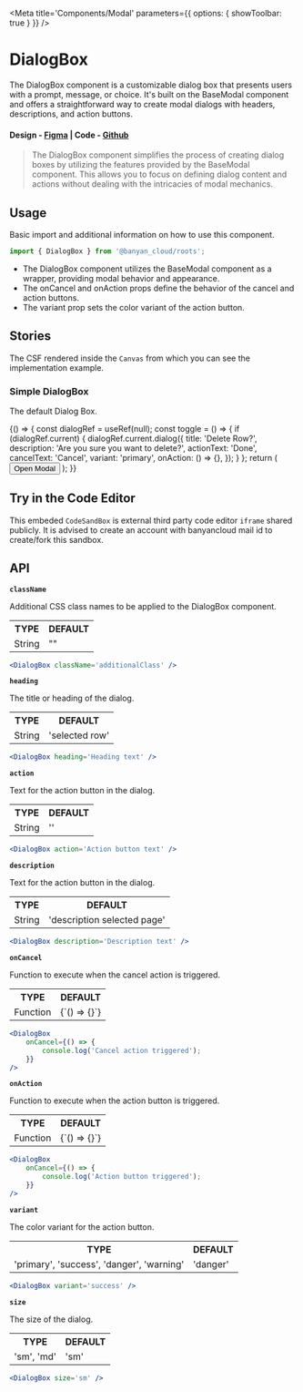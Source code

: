 

<Meta title='Components/Modal' parameters={{ options: { showToolbar: true } }} />

# DialogBox

The DialogBox component is a customizable dialog box that presents users with a prompt, message, or choice. It's built on the BaseModal component and offers a straightforward way to create modal dialogs with headers, descriptions, and action buttons.

#### Design - [Figma](https://www.figma.com/file/e9opoAtQHBo4vFd6u0Co98/Component-Library?node-id=730%3A50667&mode=dev) | Code - [Github](https://github.com/banyandata-cloud/roots/tree/main/components/modal/dialogBox)

> The DialogBox component simplifies the process of creating dialog boxes by utilizing the features provided by the BaseModal component. This allows you to focus on defining dialog content and actions without dealing with the intricacies of modal mechanics.

## Usage

Basic import and additional information on how to use this component.

```js
import { DialogBox } from '@banyan_cloud/roots';
```

-   The DialogBox component utilizes the BaseModal component as a wrapper, providing modal behavior and appearance.
-   The onCancel and onAction props define the behavior of the cancel and action buttons.
-   The variant prop sets the color variant of the action button.

## Stories

The CSF rendered inside the `Canvas` from which you can see the implementation example.

### Simple DialogBox

The default Dialog Box.

<Canvas>
	<Story name='Dialog'>
		{() => {
			const dialogRef = useRef(null);
			const toggle = () => {
				if (dialogRef.current) {
					dialogRef.current.dialog({
						title: 'Delete Row?',
						description: 'Are you sure you want to delete?',
						actionText: 'Done',
						cancelText: 'Cancel',
						variant: 'primary',
						onAction: () => {},
					});
				}
			};
			return (
				<ThemedContainer theme='light'>
					<button
						type='button'
						onClick={toggle}
						style={{
							padding: 10,
						}}>
						Open Modal
					</button>
					<DialogBox ref={dialogRef} />
				</ThemedContainer>
			);
		}}
	</Story>
</Canvas>

## Try in the Code Editor

This embeded `CodeSandBox` is external third party code editor `iframe` shared publicly. It is advised to create an account with banyancloud mail id to create/fork this sandbox.

## API

**`className`**

Additional CSS class names to be applied to the DialogBox component.

<table style={{ width: '100%' }}>
	<tr>
		<th style={{ textAlign: 'left', width: '50%' }}>TYPE</th>
		<th style={{ textAlign: 'left', width: '50%' }}>DEFAULT</th>
	</tr>
	<tr>
		<td>String</td>
		<td>""</td>
	</tr>
</table>

```jsx
<DialogBox className='additionalClass' />
```

**`heading`**

The title or heading of the dialog.

<table style={{ width: '100%' }}>
	<tr>
		<th style={{ textAlign: 'left', width: '50%' }}>TYPE</th>
		<th style={{ textAlign: 'left', width: '50%' }}>DEFAULT</th>
	</tr>
	<tr>
		<td>String</td>
		<td>'selected row'</td>
	</tr>
</table>

```jsx
<DialogBox heading='Heading text' />
```

**`action`**

Text for the action button in the dialog.

<table style={{ width: '100%' }}>
	<tr>
		<th style={{ textAlign: 'left', width: '50%' }}>TYPE</th>
		<th style={{ textAlign: 'left', width: '50%' }}>DEFAULT</th>
	</tr>
	<tr>
		<td>String</td>
		<td>''</td>
	</tr>
</table>

```jsx
<DialogBox action='Action button text' />
```

**`description`**

Text for the action button in the dialog.

<table style={{ width: '100%' }}>
	<tr>
		<th style={{ textAlign: 'left', width: '50%' }}>TYPE</th>
		<th style={{ textAlign: 'left', width: '50%' }}>DEFAULT</th>
	</tr>
	<tr>
		<td>String</td>
		<td>'description selected page'</td>
	</tr>
</table>

```jsx
<DialogBox description='Description text' />
```

**`onCancel`**

Function to execute when the cancel action is triggered.

<table style={{ width: '100%' }}>
	<tr>
		<th style={{ textAlign: 'left', width: '50%' }}>TYPE</th>
		<th style={{ textAlign: 'left', width: '50%' }}>DEFAULT</th>
	</tr>
	<tr>
		<td>Function</td>
		<td>{`() => {}`}</td>
	</tr>
</table>

```jsx
<DialogBox
	onCancel={() => {
		console.log('Cancel action triggered');
	}}
/>
```

**`onAction`**

Function to execute when the action button is triggered.

<table style={{ width: '100%' }}>
	<tr>
		<th style={{ textAlign: 'left', width: '50%' }}>TYPE</th>
		<th style={{ textAlign: 'left', width: '50%' }}>DEFAULT</th>
	</tr>
	<tr>
		<td>Function</td>
		<td>{`() => {}`}</td>
	</tr>
</table>

```jsx
<DialogBox
	onCancel={() => {
		console.log('Action button triggered');
	}}
/>
```

**`variant`**

The color variant for the action button.

<table style={{ width: '100%' }}>
	<tr>
		<th style={{ textAlign: 'left', width: '50%' }}>TYPE</th>
		<th style={{ textAlign: 'left', width: '50%' }}>DEFAULT</th>
	</tr>
	<tr>
		<td>'primary', 'success', 'danger', 'warning'</td>
		<td>'danger'</td>
	</tr>
</table>

```jsx
<DialogBox variant='success' />
```

**`size`**

The size of the dialog.

<table style={{ width: '100%' }}>
	<tr>
		<th style={{ textAlign: 'left', width: '50%' }}>TYPE</th>
		<th style={{ textAlign: 'left', width: '50%' }}>DEFAULT</th>
	</tr>
	<tr>
		<td>'sm', 'md'</td>
		<td>'sm'</td>
	</tr>
</table>

```jsx
<DialogBox size='sm' />
```
